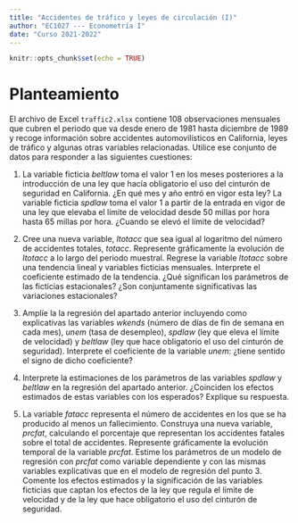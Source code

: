 ```yaml
---
title: "Accidentes de tráfico y leyes de circulación (I)"
author: "EC1027 --- Econometría I"
date: "Curso 2021-2022"
---
```


```r
knitr::opts_chunk$set(echo = TRUE)
```

# Planteamiento

El archivo de Excel `traffic2.xlsx` contiene 108 observaciones mensuales que cubren el periodo que va desde enero de 1981 hasta diciembre de 1989 y recoge información sobre accidentes automovilísticos en California, leyes de tráfico y algunas otras variables relacionadas. Utilice ese conjunto de datos para responder a las siguientes cuestiones:

1. La variable ficticia $\textit{beltlaw}$ toma el valor 1 en los meses posteriores a la introducción de una ley  que hacía obligatorio el uso del cinturón de seguridad en California. ¿En qué mes y año entró en vigor esta ley? La variable ficticia $\textit{spdlaw}$ toma el valor 1 a partir de la entrada en vigor de una ley que elevaba el límite de velocidad desde 50 millas por hora hasta 65 millas por hora. ¿Cuando se elevó el límite de velocidad?

2. Cree una nueva variable, $\textit{ltotacc}$ que sea igual al logaritmo del número de accidentes totales, $\textit{totacc}$. Represente gráficamente la evolución de $\textit{ltotacc}$ a lo largo del periodo muestral. Regrese la variable $\textit{ltotacc}$ sobre una tendencia lineal y variables ficticias mensuales. Interprete el coeficiente estimado de la tendencia. ¿Qué significan los parámetros de las ficticias estacionales? ¿Son conjuntamente significativas las variaciones estacionales?

3. Amplíe la  la regresión del apartado anterior incluyendo como explicativas las variables $\textit{wkends}$ (número de días de fin de semana en cada mes), $\textit{unem}$ (tasa de desempleo), $\textit{spdlaw}$ (ley que eleva el límite de velocidad) y $\textit{beltlaw}$ (ley que hace obligatorio el uso del cinturón de seguridad). Interprete el coeficiente de la variable $\textit{unem}$: ¿tiene sentido el signo de dicho coeficiente?

4. Interprete la estimaciones de los parámetros de las variables $\textit{spdlaw}$ y $\textit{beltlaw}$ en la regresión del apartado anterior. ¿Coinciden los efectos estimados de estas variables con los esperados? Explique su respuesta.

5. La variable $\textit{fatacc}$ representa el número de accidentes en los que se ha producido al menos un fallecimiento. Construya una nueva variable, $\textit{prcfat}$, calculando el porcentaje que representan los accidentes fatales sobre el total de accidentes. Represente gráficamente la evolución temporal de la variable $\textit{prcfat}$. Estime los parámetros de un modelo de regresión con $\textit{prcfat}$ como variable dependiente y con las mismas variables explicativas que en el modelo de regresión del punto 3. Comente los efectos estimados y la significación de las variables ficticias que captan los efectos de la ley que regula el límite de velocidad y de la ley que hace obligatorio el uso del cinturón de seguridad.

